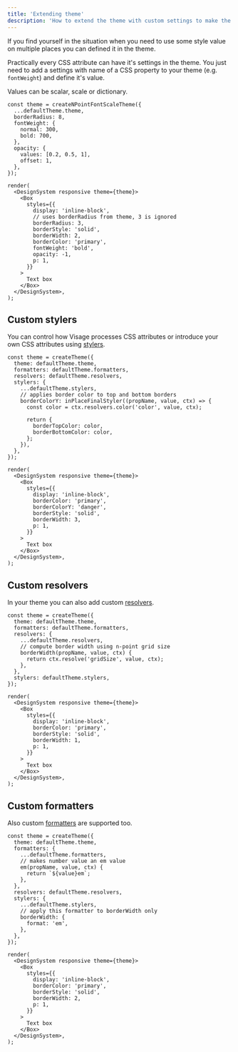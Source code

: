 ```yaml
---
title: 'Extending theme'
description: 'How to extend the theme with custom settings to make the development with Visage easier.'
---
```


If you find yourself in the situation when you need to use some style value on multiple places you can defined it in the theme.

Practically every CSS attribute can have it&apos;s settings in the theme. You just need to add a settings with name of a CSS property to your theme (e.g. `fontWeight`) and define it&apos;s value.

Values can be scalar, scale or dictionary.

```tsx live noInline expanded codesandbox=extending-theme-2z9zq
const theme = createNPointFontScaleTheme({
  ...defaultTheme.theme,
  borderRadius: 8,
  fontWeight: {
    normal: 300,
    bold: 700,
  },
  opacity: {
    values: [0.2, 0.5, 1],
    offset: 1,
  },
});

render(
  <DesignSystem responsive theme={theme}>
    <Box
      styles={{
        display: 'inline-block',
        // uses borderRadius from theme, 3 is ignored
        borderRadius: 3,
        borderStyle: 'solid',
        borderWidth: 2,
        borderColor: 'primary',
        fontWeight: 'bold',
        opacity: -1,
        p: 1,
      }}
    >
      Text box
    </Box>
  </DesignSystem>,
);
```

## Custom stylers

You can control how Visage processes CSS attributes or introduce your own CSS attributes using [stylers](/system/theme#stylers).

```tsx live noInline expanded codesandbox=custom-styler-gw6z8
const theme = createTheme({
  theme: defaultTheme.theme,
  formatters: defaultTheme.formatters,
  resolvers: defaultTheme.resolvers,
  stylers: {
    ...defaultTheme.stylers,
    // applies border color to top and bottom borders
    borderColorY: inPlaceFinalStyler((propName, value, ctx) => {
      const color = ctx.resolvers.color('color', value, ctx);

      return {
        borderTopColor: color,
        borderBottomColor: color,
      };
    }),
  },
});

render(
  <DesignSystem responsive theme={theme}>
    <Box
      styles={{
        display: 'inline-block',
        borderColor: 'primary',
        borderColorY: 'danger',
        borderStyle: 'solid',
        borderWidth: 3,
        p: 1,
      }}
    >
      Text box
    </Box>
  </DesignSystem>,
);
```

## Custom resolvers

In your theme you can also add custom [resolvers](/system/theme#resolvers).

```tsx live noInline expanded codesandbox=custom-resolver-qmxfv
const theme = createTheme({
  theme: defaultTheme.theme,
  formatters: defaultTheme.formatters,
  resolvers: {
    ...defaultTheme.resolvers,
    // compute border width using n-point grid size
    borderWidth(propName, value, ctx) {
      return ctx.resolve('gridSize', value, ctx);
    },
  },
  stylers: defaultTheme.stylers,
});

render(
  <DesignSystem responsive theme={theme}>
    <Box
      styles={{
        display: 'inline-block',
        borderColor: 'primary',
        borderStyle: 'solid',
        borderWidth: 1,
        p: 1,
      }}
    >
      Text box
    </Box>
  </DesignSystem>,
);
```

## Custom formatters

Also custom [formatters](/system/theme#formatters) are supported too.

```tsx live noInline expanded codesandbox=custom-formatter-rpod6
const theme = createTheme({
  theme: defaultTheme.theme,
  formatters: {
    ...defaultTheme.formatters,
    // makes number value an em value
    em(propName, value, ctx) {
      return `${value}em`;
    },
  },
  resolvers: defaultTheme.resolvers,
  stylers: {
    ...defaultTheme.stylers,
    // apply this formatter to borderWidth only
    borderWidth: {
      format: 'em',
    },
  },
});

render(
  <DesignSystem responsive theme={theme}>
    <Box
      styles={{
        display: 'inline-block',
        borderColor: 'primary',
        borderStyle: 'solid',
        borderWidth: 2,
        p: 1,
      }}
    >
      Text box
    </Box>
  </DesignSystem>,
);
```
